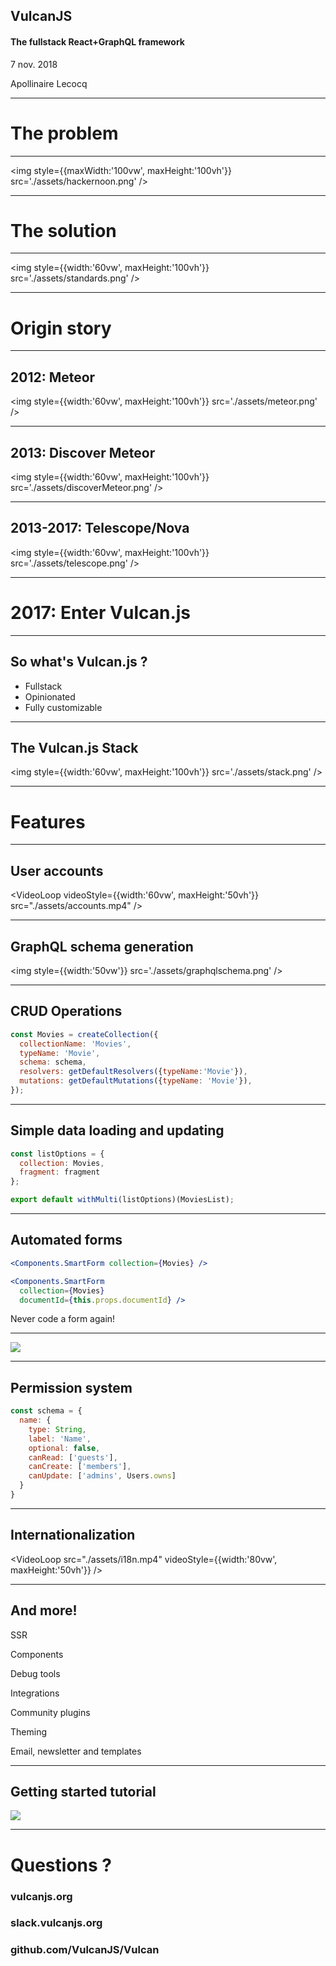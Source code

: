 


<Head>
  <title>Vulcan.js - The full-stack React+GraphQL framework</title>
</Head>


<Logo/>

## VulcanJS

#### The fullstack React+GraphQL framework

7 nov. 2018

Apollinaire Lecocq

---


# The problem

---

<img style={{maxWidth:'100vw', maxHeight:'100vh'}} src='./assets/hackernoon.png' />

---


# The solution

---

<img style={{width:'60vw', maxHeight:'100vh'}} src='./assets/standards.png' />

---


# Origin story

---

## 2012: Meteor

<img style={{width:'60vw', maxHeight:'100vh'}} src='./assets/meteor.png' />

---

## 2013: Discover Meteor

<img style={{width:'60vw', maxHeight:'100vh'}} src='./assets/discoverMeteor.png' />

---

## 2013-2017: Telescope/Nova

<img style={{width:'60vw', maxHeight:'100vh'}} src='./assets/telescope.png' />

---


# 2017: Enter Vulcan.js

---

## So what's Vulcan.js ?

<ul style={{textAlign: 'left'}}>
<Appear>
  <li>Fullstack</li>
  <li>Opinionated</li>
  <li>Fully customizable</li>
</Appear>
</ul>

---

## The Vulcan.js Stack

<img style={{width:'60vw', maxHeight:'100vh'}} src='./assets/stack.png' />

---


# Features

---

## User accounts

<VideoLoop videoStyle={{width:'60vw', maxHeight:'50vh'}} src="./assets/accounts.mp4" />

---

## GraphQL schema generation

<img style={{width:'50vw'}} src='./assets/graphqlschema.png' />

---

## CRUD Operations

```js
const Movies = createCollection({
  collectionName: 'Movies',
  typeName: 'Movie',
  schema: schema,
  resolvers: getDefaultResolvers({typeName:'Movie'}),
  mutations: getDefaultMutations({typeName: 'Movie'}),
});
```

---

## Simple data loading and updating

```js
const listOptions = {
  collection: Movies,
  fragment: fragment
};

export default withMulti(listOptions)(MoviesList);
```

---

## Automated forms

```jsx
<Components.SmartForm collection={Movies} />
```

```jsx
<Components.SmartForm 
  collection={Movies}
  documentId={this.props.documentId} />
```

Never code a form again!

---

<img src='./assets/smartform.png' />

---

## Permission system

```js
const schema = {
  name: {
    type: String,
    label: 'Name',
    optional: false,
    canRead: ['guests'],
    canCreate: ['members'],
    canUpdate: ['admins', Users.owns]
  }
}
```

---

## Internationalization

<VideoLoop src="./assets/i18n.mp4" videoStyle={{width:'80vw', maxHeight:'50vh'}} />

---


## And more!

SSR

Components

Debug tools

Integrations

Community plugins

Theming

Email, newsletter and templates

---

## Getting started tutorial

<img src='./assets/gettingstarted.png' />

---



# Questions ?

<div>
  <Link href="http://vulcanjs.org" target="_blank">
    <h3>vulcanjs.org</h3>
  </Link>
  <Link href="https://slack.vulcanjs.org" target="_blank">
    <h3>slack.vulcanjs.org</h3>
  </Link>
  <Link href="https://github.com/VulcanJS/Vulcan" target="_blank">
    <h3>github.com/VulcanJS/Vulcan</h3>
  </Link>
  <div style={{width: '100%',marginLeft:'calc(50% - 65px)'}}> 
    <GithubButton style={{color: 'black'}} type="stargazers" size="large" namespace="VulcanJS" repo="Vulcan" />
  </div>
</div>
